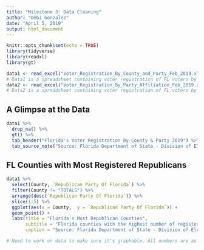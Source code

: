 ```yaml
---
title: "Milestone 3: Data Cleaning"
author: "Debi Gonzalez"
date: "April 5, 2019"
output: html_document
---
```


```r
knitr::opts_chunk$set(echo = TRUE)
library(tidyverse)
library(readxl)
library(gt)
```

```r
data1 <- read_excel("Voter_Registration_By_County_and_Party_Feb_2019.xlsx")
# Data1 is a spreadsheet containing voter registration of FL voters by county and party as of Feb. 2019.
data2 <- read_excel("Voter_Registration_By_Party_Affiliation_Feb_2019.xlsx")
# Data2 is a spreadsheet containing voter registration of FL voters by party as of Feb. 2019 from 1972 to 2019.

```


## A Glimpse at the Data
```r

data1 %>%
  drop_na() %>% 
  gt() %>% 
  tab_header("Florida's Voter Registration By County & Party 2019") %>% 
  tab_source_note("Source: Florida Department of State - Division of Elections Voter Registration Data")


```

## FL Counties with Most Registered Republicans
```r

data1 %>% 
  select(County, `Republican Party Of Florida`) %>%
  filter(County != "TOTALS") %>% 
  arrange(desc(`Republican Party Of Florida`)) %>% 
  slice(1:5) %>% 
  ggplot(aes(x = County,  y = `Republican Party Of Florida`)) +
  geom_point() +
  labs(title = "Florida's Most Republican Counties",
       subtitle = "Florida counties with the highest number of registered Republicans as of 2019",
       caption = "Source: Florida Department of State - Division of Elections Voter Registration Data")

# Need to work on data to make sure it's graphable. All numbers are as dbl and county as chr.
```


